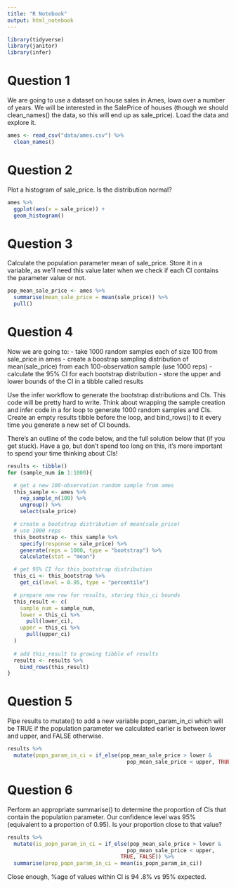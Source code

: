 ```yaml
---
title: "R Notebook"
output: html_notebook
---
```


```r

library(tidyverse)
library(janitor)
library(infer)

```


# Question 1
We are going to use a dataset on house sales in Ames, Iowa over a number of years. We will be interested in the SalePrice of houses (though we should clean_names() the data, so this will end up as sale_price). Load the data and explore it.

```r

ames <- read_csv("data/ames.csv") %>% 
  clean_names()

```
# Question 2
Plot a histogram of sale_price. Is the distribution normal?

```r

ames %>% 
  ggplot(aes(x = sale_price)) + 
  geom_histogram()

```

# Question 3
Calculate the population parameter mean of sale_price. Store it in a variable, as we’ll need this value later when we check if each CI contains the parameter value or not.

```r

pop_mean_sale_price <- ames %>% 
  summarise(mean_sale_price = mean(sale_price)) %>% 
  pull()

```

# Question 4
Now we are going to: - take 1000 random samples each of size 100 from sale_price in ames - create a boostrap sampling distribution of mean(sale_price) from each 100-observation sample (use 1000 reps) - calculate the 95% CI for each bootstrap distribution - store the upper and lower bounds of the CI in a tibble called results

Use the infer workflow to generate the bootstrap distributions and CIs. This code will be pretty hard to write. Think about wrapping the sample creation and infer code in a for loop to generate 1000 random samples and CIs. Create an empty results tibble before the loop, and bind_rows() to it every time you generate a new set of CI bounds.

There’s an outline of the code below, and the full solution below that (if you get stuck). Have a go, but don’t spend too long on this, it’s more important to spend your time thinking about CIs!

```r

results <- tibble()
for (sample_num in 1:1000){

  # get a new 100-observation random sample from ames
  this_sample <- ames %>% 
    rep_sample_n(100) %>% 
    ungroup() %>% 
    select(sale_price)

  # create a bootstrap distribution of mean(sale_price)
  # use 1000 reps
  this_bootstrap <- this_sample %>%
    specify(response = sale_price) %>% 
    generate(reps = 1000, type = "bootstrap") %>% 
    calculate(stat = "mean")

  # get 95% CI for this_bootstrap distribution
  this_ci <- this_bootstrap %>%
    get_ci(level = 0.95, type = "percentile")

  # prepare new row for results, storing this_ci bounds
  this_result <- c(
    sample_num = sample_num, 
    lower = this_ci %>% 
      pull(lower_ci), 
    upper = this_ci %>%
      pull(upper_ci)
  )
  
  # add this_result to growing tibble of results
  results <- results %>% 
    bind_rows(this_result)
}

```


# Question 5
Pipe results to mutate() to add a new variable popn_param_in_ci which will be TRUE if the population parameter we calculated earlier is between lower and upper, and FALSE otherwise.

```r

results %>% 
  mutate(popn_param_in_ci = if_else(pop_mean_sale_price > lower &
                                      pop_mean_sale_price < upper, TRUE, FALSE))

```

# Question 6
Perform an appropriate summarise() to determine the proportion of CIs that contain the population parameter. Our confidence level was 95% (equivalent to a proportion of 0.95). Is your proportion close to that value?

```r

results %>% 
  mutate(is_popn_param_in_ci = if_else(pop_mean_sale_price > lower &
                                      pop_mean_sale_price < upper,
                                    TRUE, FALSE)) %>% 
  summarise(prop_popn_param_in_ci = mean(is_popn_param_in_ci))

```
Close enough, %age of values within CI is 94 .8% vs 95% expected.






